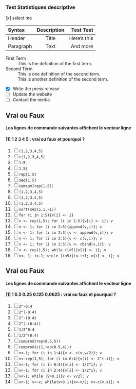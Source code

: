 ### Test Statistiques descriptive
[x] select me

| Syntax      | Description | Test Text     |
| :---        |    :----:   |          ---: |
| Header      | Title       | Here's this   |
| Paragraph   | Text        | And more      |

First Term
: This is the definition of the first term.

Second Term
: This is one definition of the second term.
: This is another definition of the second term.

- [x] Write the press release
- [ ] Update the website
- [ ] Contact the media


## Vrai ou Faux
#### Les lignes de commande suivantes affichent le vecteur ligne
#### [1] 1 2 3 4 5 : vrai ou faux et pourquoi ?
1. [ ] `(1,2,3,4,5)`
2. [ ] `c(1,2,3,4,5)`
3. [ ] `1:5`
4. [ ] `1,5)`
5. [ ] `rep(1,5)`
6. [ ] `seq(1,5)`
7. [ ] `cumsum(rep(1,5))`
8. [ ] `(1,2,3,4,5)`
9. [ ] `(1,2,3,4,5)`
10. [ ] `(1,2,3,4,5)` 
11. [ ] `sort(seq(5,1,-1))`
12. [ ] `for (i in 1:5){v[i] <- i}`
13. [ ] `v <- rep(1,5); for (i in 1:5){v[i] <- i}; v`
14. [ ] `v <- 1; for (i in 2:5){append(v,i)}; v`
15. [ ] `v <- 1; for (i in 2:5){v <- append(v,i)}; v`
16. [ ] `v <- 1; for (i in 2:5){v <- c(v,i)}; v`
17. [ ] `v <- 1; for (i in 2:5){v <- rbind(v,i)}; v`
18. [ ] `v <- rep(1,5); while (i<5){v[i] <- i}; v`
19. [ ] `v<- 1; i<-1; while (i<5){i<-i+1; v[i] <- i}; v`


## Vrai ou Faux
#### Les lignes de commande suivantes affichent le vecteur ligne
#### [1] 1 0.5 0.25 0.125 0.0625 : vrai ou faux et pourquoi ?
1. [ ] `2^-0:4`
2. [ ] `2^(-0:4)`
3. [ ] `2^-(0:4)`
4. [ ] `2^(-(0:4))`
5. [ ] `1/2^0:4`
6. [ ] `1/2^(0:4)`
7. [ ] `cumprod(rep(0.5,5))`
8. [ ] `cumprod(c(1,rep(0.5,4)))`
9. [ ] `v<-1; for (i in 1:4){v <- c(v,v/2)}; v`
10. [ ] `v<-rep(1,5); for (i in 0:4){v(i) <- 2^(-i)}; v`
11. [ ]  `v<-1; for (i in 0:4){v[i] <- 1/2^i}; v`
12. [ ] `v<-1; for (i in 2:4){v[i] <- 1/2^i}; v`
13. [ ] `v<-1; while (v>0.1){v <- v/2}; v`
14. [ ] `x<-1; v<-x; while(x>0.1){x<-x/2; v<-c(v,x)}; v`